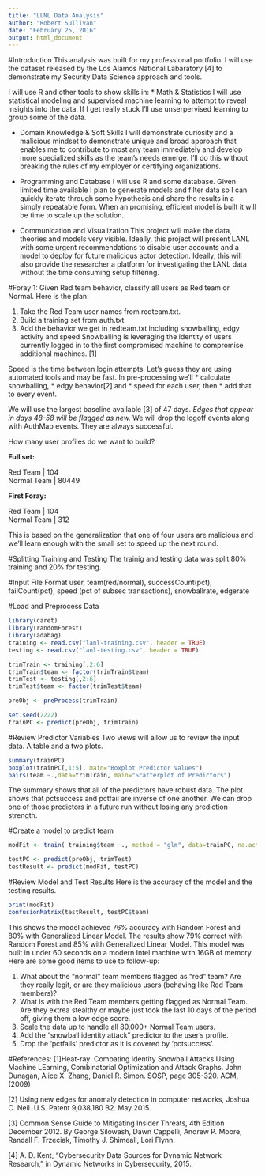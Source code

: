 ---
title: "LLNL Data Analysis"
author: "Robert Sullivan"
date: "February 25, 2016"
output: html_document
---
#Introduction
This analysis was built for my professional portfolio.
I will use the dataset released by the Los Alamos National Labaratory [4] to demonstrate my Security Data Science approach and tools.

I will use R and other tools to show skills in:
* Math & Statistics
I will use statistical modeling and supervised machine learning to attempt to reveal insights into the data. If I get really stuck I'll use unserpervised learning to group some of the data.

* Domain Knowledge & Soft Skills
I will demonstrate curiosity and a malicious mindset to demonstrate unique and broad approach that enables me to contribute to most any team immediately and develop more specialized skills as the team's needs emerge. I'll do this without breaking the rules of my employer or certifying organizations.

* Programming and Database
I will use R and some database. Given limited time available I plan to  generate models and filter data so I can quickly iterate through some hypothesis and share the results in a simply repeatable form. When an promising, efficient model is built it will be time to scale up the solution.

* Communication and Visualization
This project will make the data, theories and models very visible. Ideally, this project will present LANL with some urgent recommendations to disable user accounts and a model to deploy for future malicious actor detection. Ideally, this will also provide the researcher a platform for investigating the LANL data without the time consuming setup filtering.

#Foray 1:
Given Red team behavior, classify all users as Red team or Normal.
Here is the plan:

1. Take the Red Team user names from redteam.txt.
2. Build a training set from auth.txt
3. Add the behavior we get in redteam.txt including snowballing, edgy activity and speed
Snowballing is leveraging the identity of users currently logged in to the first compromised machine to compromise additional machines. [1]

Speed is the time between login attempts. Let's guess they are using automated tools and may be fast. 
In pre-processing we'll 
* calculate snowballing, 
* edgy behavior[2] and 
* speed for each user, then 
* add that to every event. 

We will use the largest baseline available [3] of 47 days. 
*Edges that appear in days 48-58 will be flagged as new.
*We will drop the logoff events along with AuthMap events. They are always successful.

How many user profiles do we want to build?

**Full set:**  

Red Team    |   104  
Normal Team | 80449  

**First Foray:** 

Red Team    | 104  
Normal Team | 312  

This is based on the generalization that one of four users are malicious and we'll learn enough with the small set to speed up the next round.

#Splitting Training and Testing
The trainig and testing data was split 80% training and 20% for testing.


#Input File Format
user, team(red/normal), successCount(pct), failCount(pct), speed (pct of subsec transactions), snowballrate, edgerate

#Load and Preprocess Data
```{r}
library(caret)
library(randomForest)
library(adabag)
training <- read.csv("lanl-training.csv", header = TRUE)
testing <- read.csv("lanl-testing.csv", header = TRUE)

trimTrain <- training[,2:6]
trimTrain$team <- factor(trimTrain$team)
trimTest <- testing[,2:6]
trimTest$team <- factor(trimTest$team)

preObj <- preProcess(trimTrain)

set.seed(2222)
trainPC <- predict(preObj, trimTrain)
```

#Review Predictor Variables
Two views will allow us to review the input data. 
A table and a two plots.

```{r}
summary(trainPC)
boxplot(trainPC[,1:5], main="Boxplot Predictor Values")
pairs(team ~.,data=trimTrain, main="Scatterplot of Predictors")
```
The summary shows that all of the predictors have robust data. 
The plot shows that pctsuccess and pctfail are inverse of one another.
We can drop one of those predictors in a future run without losing any prediction strength.

#Create a model to predict team
```{r}
modFit <- train( training$team ~., method = "glm", data=trainPC, na.action = na.omit)

testPC <- predict(preObj, trimTest)
testResult <- predict(modFit, testPC)

```

#Review Model and Test Results
Here is the accuracy of the model and the testing results.
```{r}
print(modFit)
confusionMatrix(testResult, testPC$team)
```
This shows the model achieved 76% accuracy with Random Forest and 80% with Generalized Linear Model. 
The results show 79% correct with Random Forest and 85% with Generalized Linear Model.
This model was built in under 60 seconds on a modern Intel machine with 16GB of memory.
Here are some good items to use to follow-up:

1. What about the "normal" team members flagged as "red" team? Are they really legit, or are they malicious users (behaving like Red Team members)?
2. What is with the Red Team members getting flagged as Normal Team. Are they extrea stealthy or maybe just took the last 10 days of the period off, giving them a low edge score.
3. Scale the data up to handle all 80,000+ Normal Team users.
4. Add the "snowball identity attack" predictor to the user's profile.
5. Drop the 'pctfails' predictor as it is covered by 'pctsuccess'.


#References:
[1]Heat-ray: Combating Identity Snowball Attacks Using Machine LEarning, Combinatorial Optimization and Attack Graphs. John Dunagan, Alice X. Zhang, Daniel R. Simon. SOSP, page 305-320. ACM, (2009)

[2] Using new edges for anomaly detection in computer networks, Joshua C. Neil.  U.S. Patent 9,038,180 B2. May 2015.

[3] Common Sense Guide to Mitigating Insider Threats, 4th Edition December 2012. By George Silowash, Dawn Cappelli, Andrew P. Moore, Randall F. Trzeciak, Timothy J. Shimeall, Lori Flynn.

[4] A. D. Kent, "Cybersecurity Data Sources for Dynamic Network Research," in Dynamic Networks in Cybersecurity, 2015.